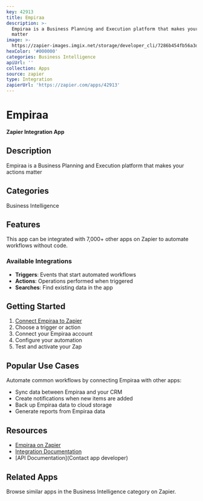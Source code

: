 ```yaml
---
key: 42913
title: Empiraa
description: >-
  Empiraa is a Business Planning and Execution platform that makes your actions
  matter
image: >-
  https://zapier-images.imgix.net/storage/developer_cli/7286b454fb56a3de52661df0a9331902.png?auto=format%2Ccompress&ixlib=python-3.0.0&q=50
hexColor: '#000000'
categories: Business Intelligence
apiUrl: ''
collection: Apps
source: zapier
type: Integration
zapierUrl: 'https://zapier.com/apps/42913'
---
```

# Empiraa

**Zapier Integration App**

## Description

Empiraa is a Business Planning and Execution platform that makes your actions matter

## Categories

Business Intelligence

## Features

This app can be integrated with 7,000+ other apps on Zapier to automate workflows without code.

### Available Integrations

- **Triggers**: Events that start automated workflows
- **Actions**: Operations performed when triggered
- **Searches**: Find existing data in the app

## Getting Started

1. [Connect Empiraa to Zapier](https://zapier.com/apps/42913)
2. Choose a trigger or action
3. Connect your Empiraa account
4. Configure your automation
5. Test and activate your Zap

## Popular Use Cases

Automate common workflows by connecting Empiraa with other apps:

- Sync data between Empiraa and your CRM
- Create notifications when new items are added
- Back up Empiraa data to cloud storage
- Generate reports from Empiraa data

## Resources

- [Empiraa on Zapier](https://zapier.com/apps/42913)
- [Integration Documentation](https://zapier.com/apps/42913/integrations)
- [API Documentation](Contact app developer)

## Related Apps

Browse similar apps in the Business Intelligence category on Zapier.

